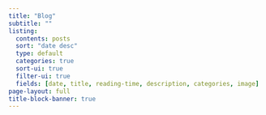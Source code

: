 ```yaml
---
title: "Blog"
subtitle: ""
listing:
  contents: posts
  sort: "date desc"
  type: default
  categories: true
  sort-ui: true
  filter-ui: true
  fields: [date, title, reading-time, description, categories, image]
page-layout: full
title-block-banner: true
---
```

